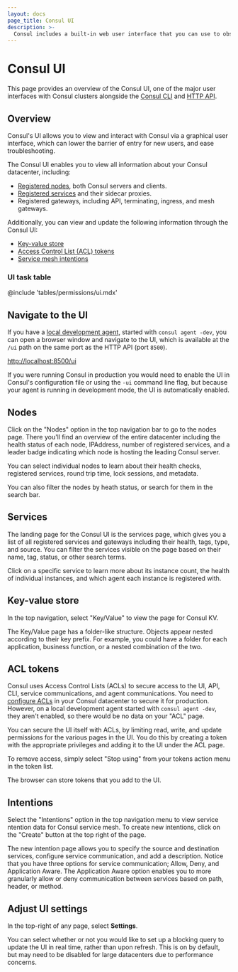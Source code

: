 ```yaml
---
layout: docs
page_title: Consul UI
description: >-
  Consul includes a built-in web user interface that you can use to observe services and manage datacenter operations. Learn about the Consul UI and how its features.
---
```


# Consul UI

This page provides an overview of the Consul UI, one of the major user interfaces with Consul clusters alongside the [Consul CLI](consul/commands) and [HTTP API](consul/api-docs).

## Overview

Consul's UI allows you to view and interact with Consul via a graphical user
interface, which can lower the barrier of entry for new users, and ease
troubleshooting.

The Consul UI enables you to view all information about your Consul datacenter, including:

- [Registered nodes](#nodes), both Consul servers and clients.
- [Registered services](#services) and their sidecar proxies.
- Registered gateways, including API, terminating, ingress, and mesh gateways.

Additionally, you can view and update the following information through the Consul UI:

- [Key-value store](#key-value-store)
- [Access Control List (ACL) tokens](#acl-tokens)
- [Service mesh intentions](#intentions)

### UI task table

@include 'tables/permissions/ui.mdx'

## Navigate to the UI

If you have a [local development agent](/consul/tutorials/certification-associate-tutorials/get-started-agent), started with `consul agent -dev`, you can open a browser
window and navigate to the UI, which is available at the `/ui` path on the same
port as the HTTP API (port `8500`).

[http://localhost:8500/ui](http://localhost:8500/ui)

If you were running Consul in production you would need to enable the UI in
Consul's configuration file or using the `-ui` command line flag, but because
your agent is running in development mode, the UI is automatically enabled.

## Nodes

Click on the "Nodes" option in the top navigation bar to go to the
nodes page. There you'll find an overview of the entire datacenter including the
health status of each node, IPAddress, number of registered services, and a leader badge
indicating which node is hosting the leading Consul server.

You can select individual nodes to learn about their
health checks, registered services, round trip time, lock sessions, and metadata.

You can also filter the nodes by heath status, or search for them in the search
bar.

## Services

The landing page for the Consul UI is the services page, which gives you a list of all
registered services and gateways including their health, tags, type, and source. You can filter the services visible on the page based on their name, tag,
status, or other search terms.

Click on a specific service to learn more about its instance count, the health
of individual instances, and which agent each instance is registered with.

## Key-value store

In the top navigation, select "Key/Value" to view the page for Consul KV.

The Key/Value page has a folder-like structure. Objects appear nested according to
their key prefix. For example, you could have a folder for each application,
business function, or a nested combination of the two.

## ACL tokens

Consul uses Access Control Lists (ACLs) to secure access to the UI, API, CLI, service
communications, and agent communications. You need to [configure
ACLs](/consul/tutorials/security/access-control-setup-production) in your Consul datacenter to
secure it for production. However, on a local development agent started with `consul agent -dev`,
they aren't enabled, so there would be no data on your "ACL" page.

You can secure the UI itself with ACLs, by limiting read, write, and update
permissions for the various pages in the UI. You do this by creating a token
with the appropriate privileges and adding it to the UI under the ACL
page.

To remove access, simply select "Stop using" from your tokens action menu in the
token list.

The browser can store tokens that you add to the UI.

## Intentions

Select the "Intentions" option in the top navigation menu to view service ntention data for Consul
service mesh. To create new intentions, click on the "Create" button at the top right of the
page.

The new intention page allows you to specify the source and destination services, configure service
communication, and add a description. Notice that you have three options for service
communication; Allow, Deny, and Application Aware. The Application Aware option enables you
to more granularly allow or deny communication between services based on path, header, or method.

## Adjust UI settings

In the top-right of any page, select **Settings**.

You can select whether or not you would like to set up a blocking query to
update the UI in real time, rather than upon refresh. This is on by default,
but may need to be disabled for large datacenters due to performance concerns.